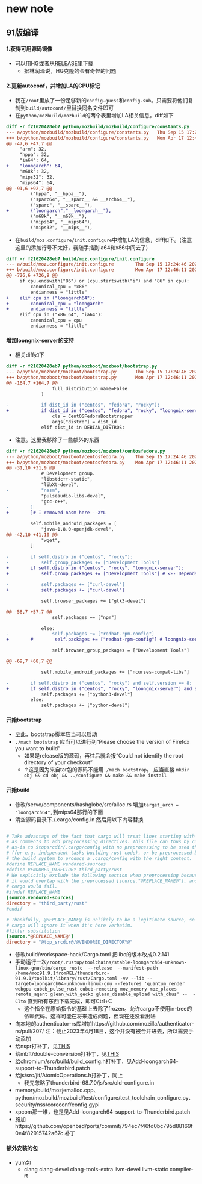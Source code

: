 # new note
91版编译
-----

#### 1.获得可用源码镜像

*   可以用HG或者从[RELEASE](https://archive.mozilla.org/pub/thunderbird/releases/)里下载
    *   据林润泽说，HG克隆的会有奇怪的问题
        

#### 2.更新autoconf，并增加LA的CPU标记

*   我在`/root`里放了一份足够新的`config.guess`和`config.sub`。只需要将他们复制到`build/autoconf/`里替换同名文件即可
*   在`python/mozbuild/mozbuild`的两个表里增加LA相关信息。diff如下

```diff
diff -r f21620428eb7 python/mozbuild/mozbuild/configure/constants.py
--- a/python/mozbuild/mozbuild/configure/constants.py   Thu Sep 15 17:24:46 2022 +0200
+++ b/python/mozbuild/mozbuild/configure/constants.py   Mon Apr 17 12:42:46 2023 +0800
@@ -47,6 +47,7 @@
     "arm": 32,
     "hppa": 32,
     "ia64": 64,
+    "loongarch": 64,
     "m68k": 32,
     "mips32": 32,
     "mips64": 64,
@@ -91,6 +92,7 @@
         ("hppa", "__hppa__"),
         ("sparc64", "__sparc__ && __arch64__"),
         ("sparc", "__sparc__"),
+        ("loongarch","__loongarch__"),
         ("m68k", "__m68k__"),
         ("mips64", "__mips64"),
         ("mips32", "__mips__"),
```

*   在`build/moz.configure/init.configure`中增加LA的信息，diff如下。(注意这里的添加行号不太好，我随手插到ia64和x86中间去了)

```diff
diff -r f21620428eb7 build/moz.configure/init.configure
--- a/build/moz.configure/init.configure        Thu Sep 15 17:24:46 2022 +0200
+++ b/build/moz.configure/init.configure        Mon Apr 17 12:46:11 2023 +0800
@@ -726,6 +726,9 @@
     if cpu.endswith("86") or (cpu.startswith("i") and "86" in cpu):
         canonical_cpu = "x86"
         endianness = "little"
+    elif cpu in ("loongarch64"):
+        canonical_cpu = "loongarch"
+        endianness = "little"
     elif cpu in ("x86_64", "ia64"):
         canonical_cpu = cpu
         endianness = "little"
```

#### 增加loongnix-server的支持

*   相关diff如下

```diff
diff -r f21620428eb7 python/mozboot/mozboot/bootstrap.py
--- a/python/mozboot/mozboot/bootstrap.py       Thu Sep 15 17:24:46 2022 +0200
+++ b/python/mozboot/mozboot/bootstrap.py       Mon Apr 17 12:46:11 2023 +0800
@@ -164,7 +164,7 @@
                 full_distribution_name=False
             )

-            if dist_id in ("centos", "fedora", "rocky"):
+            if dist_id in ("centos", "fedora", "rocky", "loongnix-server"):
                 cls = CentOSFedoraBootstrapper
                 args["distro"] = dist_id
             elif dist_id in DEBIAN_DISTROS:
```

*   注意。这里我移除了一些额外的东西

```diff
diff -r f21620428eb7 python/mozboot/mozboot/centosfedora.py
--- a/python/mozboot/mozboot/centosfedora.py    Thu Sep 15 17:24:46 2022 +0200
+++ b/python/mozboot/mozboot/centosfedora.py    Mon Apr 17 12:46:11 2023 +0800
@@ -31,10 +31,9 @@
             # Development group.
             "libstdc++-static",
             "libXt-devel",
-            "nasm",
             "pulseaudio-libs-devel",
             "gcc-c++",
-        ]
+        ]# I removed nasm here --XYL

         self.mobile_android_packages = [
             "java-1.8.0-openjdk-devel",
@@ -42,10 +41,10 @@
             "wget",
         ]

-        if self.distro in ("centos", "rocky"):
-            self.group_packages += ["Development Tools"]
+        if self.distro in ("centos", "rocky", "loongnix-server"):
+            self.group_packages += ["Development Tools"] # <-- Depends on this  --XYL

-            self.packages += ["curl-devel"]
+            self.packages += ["curl-devel"]

             self.browser_packages += ["gtk3-devel"]

@@ -58,7 +57,7 @@
                 self.packages += ["npm"]

             else:
-                self.packages += ["redhat-rpm-config"]
+        #        self.packages += ["redhat-rpm-config"] # loongnix-server does not contain this --XYL

                 self.browser_group_packages = ["Development Tools"]

@@ -69,7 +68,7 @@

             self.mobile_android_packages += ["ncurses-compat-libs"]

-        if self.distro in ("centos", "rocky") and self.version == 8:
+        if self.distro in ("centos", "rocky", "loongnix-server") and self.version == 8: # for loongnix-server the version is 8
             self.packages += ["python3-devel"]
         else:
             self.packages += ["python-devel"]
```

#### 开始bootstrap

*   至此，bootstrap脚本应当可以启动
*   `./mach bootstrap` 应当可以进行到“Please choose the version of Firefox you want to build”
    *   如果是release版的源码，再往后就会报“Could not identify the root directory of your checkout”
    *   ↑这是因为来自tar包的源码不能用`./mach bootstrap`。 应当直接 `mkdir obj && cd obj && ../configure && make && make install`

#### 开始build
*  修改/servo/components/hashglobe/src/alloc.rs 增加`target_arch = "loongarch64",`到mips64那行的下面
*  清空源码目录下./.cargo/config.in 然后用以下内容替换
```toml

# Take advantage of the fact that cargo will treat lines starting with #
# as comments to add preprocessing directives. This file can thus by copied
# as-is to $topsrcdir/.cargo/config with no preprocessing to be used there
# (for e.g. independent tasks building rust code), or be preprocessed by
# the build system to produce a .cargo/config with the right content.
#define REPLACE_NAME vendored-sources
#define VENDORED_DIRECTORY third_party/rust
# We explicitly exclude the following section when preprocessing because
# it would overlap with the preprocessed [source."@REPLACE_NAME@"], and
# cargo would fail.
#ifndef REPLACE_NAME
[source.vendored-sources]
directory = "third_party/rust"
#endif

# Thankfully, @REPLACE_NAME@ is unlikely to be a legitimate source, so
# cargo will ignore it when it's here verbatim.
#filter substitution
[source."@REPLACE_NAME@"]
directory = "@top_srcdir@/@VENDORED_DIRECTORY@"
```
*  修改build/workspace-hack/Cargo.toml  把libc的版本改成0.2.141
*  手动运行一次`/root/.rustup/toolchains/stable-loongarch64-unknown-linux-gnu/bin/cargo rustc  --release  --manifest-path /home/moz91.9.1fromREL/thunderbird-91.9.1/toolkit/library/rust/Cargo.toml -vv --lib --target=loongarch64-unknown-linux-gnu --features 'quantum_render webgpu cubeb_pulse_rust cubeb-remoting moz_memory moz_places remote_agent glean_with_gecko glean_disable_upload with_dbus' --  -Clto` 直到所有东西下载完成，即可Ctrl+C   
   *    这个指令在原始指令的基础上去除了frozen。允许cargo不使用in-tree的依赖代码。这样可能在将来造成问题，但现在还没看出啥
*  向本地的authenticator-rs库增加https://github.com/mozilla/authenticator-rs/pull/207/    注：截止2023年4月18日，这个并没有被合并进去，所以需要手动添加
*  给nspr打补丁，见[THIS](https://hg.mozilla.org/projects/nspr/rev/935cb7d70045c6aff422537733c83565b8a617b6)
*  给mbft/double-conversion打补丁，见[THIS](https://github.com/google/double-conversion/pull/162/files)
*  给chromium/src/build/build_config.h打补丁，见Add-loongarch64-support-to-Thunderbird.patch
*  给js/src/jit/AtomicOperations.h打补丁，同上
   *   我先忽略了thunderbird-68.7.0/js/src/old-configure.in
*  memory/build/mozjemalloc.cpp、python/mozbuild/mozbuild/test/configure/test_toolchain_configure.py、security/nss/coreconf/config.gypi   
*  xpcom那一堆，也是见Add-loongarch64-support-to-Thunderbird.patch
*  施加https://github.com/openbsd/ports/commit/794ec7f46fd0bc795d88169f0e4f82915742a67c 补丁


#### 额外安装的包
*  yum包
   * clang clang-devel clang-tools-extra llvm-devel llvm-static  compiler-rt
